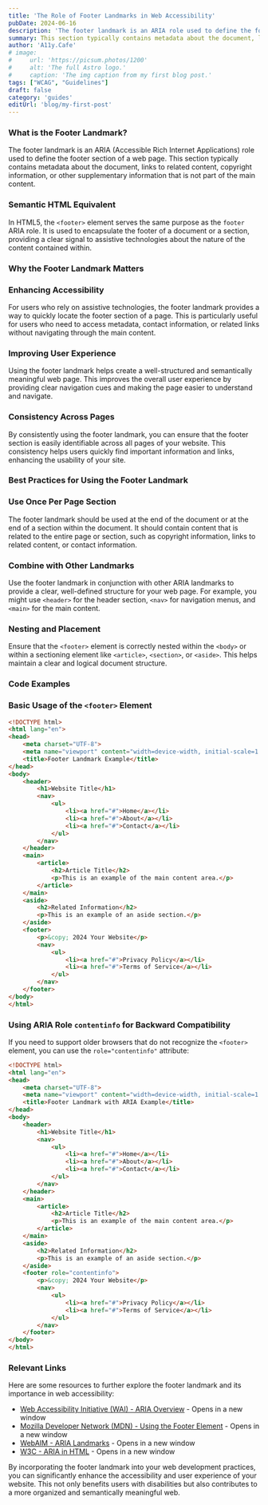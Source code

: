 ```yaml
---
title: 'The Role of Footer Landmarks in Web Accessibility'
pubDate: 2024-06-16
description: 'The footer landmark is an ARIA role used to define the footer section of a web page'
summary: This section typically contains metadata about the document, links to related content, copyright information, or other supplementary information.
author: 'A11y.Cafe'
# image:
#     url: 'https://picsum.photos/1200'
#     alt: 'The full Astro logo.'
#     caption: 'The img caption from my first blog post.'
tags: ["WCAG", "Guidelines"]
draft: false
category: 'guides'
editUrl: 'blog/my-first-post'
---
```



### What is the Footer Landmark?

The footer landmark is an ARIA (Accessible Rich Internet Applications) role used to define the footer section of a web page. This section typically contains metadata about the document, links to related content, copyright information, or other supplementary information that is not part of the main content.

### Semantic HTML Equivalent

In HTML5, the `<footer>` element serves the same purpose as the `footer` ARIA role. It is used to encapsulate the footer of a document or a section, providing a clear signal to assistive technologies about the nature of the content contained within.

### Why the Footer Landmark Matters

### Enhancing Accessibility

For users who rely on assistive technologies, the footer landmark provides a way to quickly locate the footer section of a page. This is particularly useful for users who need to access metadata, contact information, or related links without navigating through the main content.

### Improving User Experience

Using the footer landmark helps create a well-structured and semantically meaningful web page. This improves the overall user experience by providing clear navigation cues and making the page easier to understand and navigate.

### Consistency Across Pages

By consistently using the footer landmark, you can ensure that the footer section is easily identifiable across all pages of your website. This consistency helps users quickly find important information and links, enhancing the usability of your site.

### Best Practices for Using the Footer Landmark

### Use Once Per Page Section

The footer landmark should be used at the end of the document or at the end of a section within the document. It should contain content that is related to the entire page or section, such as copyright information, links to related content, or contact information.

### Combine with Other Landmarks

Use the footer landmark in conjunction with other ARIA landmarks to provide a clear, well-defined structure for your web page. For example, you might use `<header>` for the header section, `<nav>` for navigation menus, and `<main>` for the main content.

### Nesting and Placement

Ensure that the `<footer>` element is correctly nested within the `<body>` or within a sectioning element like `<article>`, `<section>`, or `<aside>`. This helps maintain a clear and logical document structure.

### Code Examples

### Basic Usage of the `<footer>` Element

```html
<!DOCTYPE html>
<html lang="en">
<head>
    <meta charset="UTF-8">
    <meta name="viewport" content="width=device-width, initial-scale=1.0">
    <title>Footer Landmark Example</title>
</head>
<body>
    <header>
        <h1>Website Title</h1>
        <nav>
            <ul>
                <li><a href="#">Home</a></li>
                <li><a href="#">About</a></li>
                <li><a href="#">Contact</a></li>
            </ul>
        </nav>
    </header>
    <main>
        <article>
            <h2>Article Title</h2>
            <p>This is an example of the main content area.</p>
        </article>
    </main>
    <aside>
        <h2>Related Information</h2>
        <p>This is an example of an aside section.</p>
    </aside>
    <footer>
        <p>&copy; 2024 Your Website</p>
        <nav>
            <ul>
                <li><a href="#">Privacy Policy</a></li>
                <li><a href="#">Terms of Service</a></li>
            </ul>
        </nav>
    </footer>
</body>
</html>
```

### Using ARIA Role `contentinfo` for Backward Compatibility

If you need to support older browsers that do not recognize the `<footer>` element, you can use the `role="contentinfo"` attribute:

```html
<!DOCTYPE html>
<html lang="en">
<head>
    <meta charset="UTF-8">
    <meta name="viewport" content="width=device-width, initial-scale=1.0">
    <title>Footer Landmark with ARIA Example</title>
</head>
<body>
    <header>
        <h1>Website Title</h1>
        <nav>
            <ul>
                <li><a href="#">Home</a></li>
                <li><a href="#">About</a></li>
                <li><a href="#">Contact</a></li>
            </ul>
        </nav>
    </header>
    <main>
        <article>
            <h2>Article Title</h2>
            <p>This is an example of the main content area.</p>
        </article>
    </main>
    <aside>
        <h2>Related Information</h2>
        <p>This is an example of an aside section.</p>
    </aside>
    <footer role="contentinfo">
        <p>&copy; 2024 Your Website</p>
        <nav>
            <ul>
                <li><a href="#">Privacy Policy</a></li>
                <li><a href="#">Terms of Service</a></li>
            </ul>
        </nav>
    </footer>
</body>
</html>
```

### Relevant Links

Here are some resources to further explore the footer landmark and its importance in web accessibility:

- [Web Accessibility Initiative (WAI) - ARIA Overview](https://www.w3.org/WAI/standards-guidelines/aria/) - Opens in a new window
- [Mozilla Developer Network (MDN) - Using the Footer Element](https://developer.mozilla.org/en-US/docs/Web/HTML/Element/footer) - Opens in a new window
- [WebAIM - ARIA Landmarks](https://webaim.org/techniques/aria/#landmarks) - Opens in a new window
- [W3C - ARIA in HTML](https://www.w3.org/TR/html-aria/) - Opens in a new window

By incorporating the footer landmark into your web development practices, you can significantly enhance the accessibility and user experience of your website. This not only benefits users with disabilities but also contributes to a more organized and semantically meaningful web.